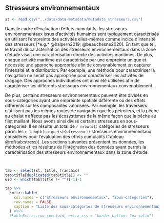 ## Stresseurs environnementaux

```r
st <- read.csv("../data/data-metadata/metadata_stresseurs.csv")
```

Dans le cadre d'évaluation d'effets cumulatifs, les stresseurs environnementaux issus d'activités humaines sont typiquement caractérisés en utilisant l'empreinte des activités elles-mêmes comme indice d'intensité des stresseurs [*e.g.* @halpern2019; @beauchesne2020]. En tant que tel, le travail de caractérisation des stresseurs environnementaux dans la zone d'étude visait une caractérisation directe des activités maritimes. De plus, chaque activité maritime est caractérisée par une empreinte unique et nécessite une approche appropriée afin de convenablement en capturer l'intensité et la distribution. Par exemple, une méthode pour caractériser la navigation ne serait pas appropriée pour caractériser les activités de dragage. Des approches individuelles ont ainsi été utilisées afin de caractériser les différents stresseurs environnementaux convenablement.

De plus, certains stresseurs environnementaux peuvent être divisés en sous-catégories ayant une empreinte spatiale différente ou des effets différents sur les composantes valorisées. Par exemple, les traversiers n'utilisent pas les mêmes routes de navigation que les pétroliers, et la pêche au chalut n'affecte pas les écosystèmes de la même façon que la pêche au filet maillant. Nous avons ainsi divisé certains stresseurs en sous-catégories. Il en résulte un total de `r nrow(st)` catégories de stresseurs parmi les `r length(unique(st$stresseur))` stresseurs environnementaux considérés pour l'évaluation des effets cumulatifs (Tableau \@ref(tab:stress)). Les sections suivantes présentent les données, les méthodes et les résultats de l'intégration des données ayant permis la caractérisation des stresseurs environnementaux dans la zone d'étude.

<br/>

```r
tab <- select(st, title, francais)
tab$title[duplicated(tab$title)] <- ""
uid <- which(tab$title != "")[-1]-1

tab %>%
  knitr::kable(
    col.names = c("Stresseurs environnementaux", "Sous-catégories"),
    row.names = FALSE,
    caption = "Liste des sous-catégories de stresseurs environnementaux considérés pour l'évaluation des effets cumulatifs des activités maritimes dans le Saint-Laurent et le Saguenay."
  ) #%>%
  #kableExtra::row_spec(uid, extra_css = "border-bottom: 2px solid")
```

<br/>
